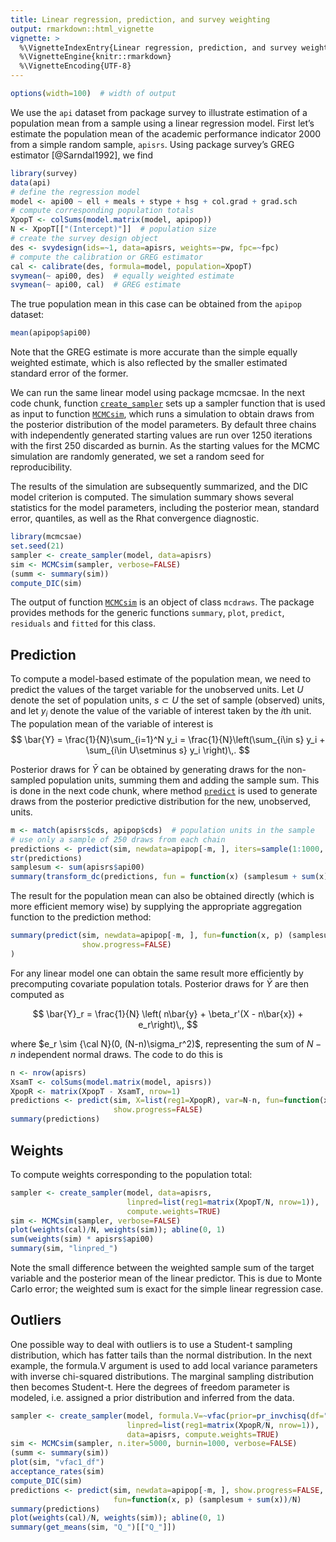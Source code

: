 ---
title: Linear regression, prediction, and survey weighting
output: rmarkdown::html_vignette
vignette: >
  %\VignetteIndexEntry{Linear regression, prediction, and survey weighting}
  %\VignetteEngine{knitr::rmarkdown}
  %\VignetteEncoding{UTF-8}
---

```{r, echo=FALSE}
options(width=100)  # width of output
```


We use the `api` dataset from package survey to illustrate estimation of a population mean from a sample using a linear regression model.
First let's estimate the population mean of the academic performance indicator 2000
from a simple random sample, `apisrs`. Using package survey's GREG estimator [@Sarndal1992], we find

```{r, message=FALSE}
library(survey)
data(api)
# define the regression model
model <- api00 ~ ell + meals + stype + hsg + col.grad + grad.sch
# compute corresponding population totals
XpopT <- colSums(model.matrix(model, apipop))
N <- XpopT[["(Intercept)"]]  # population size
# create the survey design object
des <- svydesign(ids=~1, data=apisrs, weights=~pw, fpc=~fpc)
# compute the calibration or GREG estimator
cal <- calibrate(des, formula=model, population=XpopT)
svymean(~ api00, des)  # equally weighted estimate
svymean(~ api00, cal)  # GREG estimate
```

The true population mean in this case can be obtained from the `apipop` dataset:
```{r}
mean(apipop$api00)
```
Note that the GREG estimate is more accurate than the simple equally weighted estimate, which is also reflected by the smaller estimated standard error of the former.

We can run the same linear model using package mcmcsae.
In the next code chunk, function [`create_sampler`](../html/create_sampler.html) sets up a sampler function that is used as input to function
[`MCMCsim`](../html/MCMCsim.html), which runs a simulation to obtain draws from the posterior distribution of the model parameters. By default three chains with independently
generated starting values are run over 1250 iterations with the first 250 discarded as burnin.
As the starting values for the MCMC simulation are randomly generated, we set a random seed for reproducibility.

The results of the simulation are subsequently summarized,
and the DIC model criterion is computed. The simulation summary shows several statistics for the model parameters,
including the posterior mean, standard error, quantiles, as
well as the Rhat convergence diagnostic.

```{r, message=FALSE}
library(mcmcsae)
set.seed(21)
sampler <- create_sampler(model, data=apisrs)
sim <- MCMCsim(sampler, verbose=FALSE)
(summ <- summary(sim))
compute_DIC(sim)
```

The output of function [`MCMCsim`](../html/MCMCsim.html) is
an object of class `mcdraws`.
The package provides methods for the generic functions `summary`, `plot`, `predict`, `residuals` and `fitted` for this class.


## Prediction

To compute a model-based estimate of the population mean, we
need to predict the values of the target variable for the unobserved units.
Let $U$ denote the set of population units, $s \subset U$ the set of sample (observed) units, and let $y_i$ denote the
value of the variable of interest taken by the $i$th unit.
The population mean of the variable of interest is
$$
\bar{Y} = \frac{1}{N}\sum_{i=1}^N y_i = \frac{1}{N}\left(\sum_{i\in s} y_i + \sum_{i\in U\setminus s} y_i \right)\,.
$$

Posterior draws for $\bar{Y}$ can be obtained by generating draws for the non-sampled
population units, summing them and adding the sample sum.
This is done in the next code chunk, where method
[`predict`](../html/predict.mcdraws.html) is used to generate
draws from the posterior predictive distribution for the new,
unobserved, units.
```{r}
m <- match(apisrs$cds, apipop$cds)  # population units in the sample
# use only a sample of 250 draws from each chain
predictions <- predict(sim, newdata=apipop[-m, ], iters=sample(1:1000, 250), show.progress=FALSE)
str(predictions)
samplesum <- sum(apisrs$api00)
summary(transform_dc(predictions, fun = function(x) (samplesum + sum(x))/N))
```
The result for the population mean can also be obtained directly (which is more efficient memory wise) by supplying
the appropriate aggregation function to the prediction method:
```{r}
summary(predict(sim, newdata=apipop[-m, ], fun=function(x, p) (samplesum + sum(x))/N,
                show.progress=FALSE)
)
```

For any linear model one can obtain the same result more efficiently by precomputing covariate population totals.
Posterior draws for $\bar{Y}$ are then computed as

$$
\bar{Y}_r = \frac{1}{N} \left( n\bar{y} + \beta_r'(X - n\bar{x}) + e_r\right)\,,
$$

where $e_r \sim {\cal N}(0, (N-n)\sigma_r^2)$, representing the sum of $N-n$ independent normal draws. The code to do this is

```{r}
n <- nrow(apisrs)
XsamT <- colSums(model.matrix(model, apisrs))
XpopR <- matrix(XpopT - XsamT, nrow=1)
predictions <- predict(sim, X=list(reg1=XpopR), var=N-n, fun=function(x, p) (samplesum + x)/N,
                       show.progress=FALSE)
summary(predictions)
```


## Weights

To compute weights corresponding to the population total:

```{r, fig.width=4, fig.height=4, fig.align="center"}
sampler <- create_sampler(model, data=apisrs,
                          linpred=list(reg1=matrix(XpopT/N, nrow=1)),
                          compute.weights=TRUE)
sim <- MCMCsim(sampler, verbose=FALSE)
plot(weights(cal)/N, weights(sim)); abline(0, 1)
sum(weights(sim) * apisrs$api00)
summary(sim, "linpred_")
```

Note the small difference between the weighted sample sum of the target variable
and the posterior mean of the linear predictor. This is due to Monte Carlo error;
the weighted sum is exact for the simple linear regression case.


## Outliers

One possible way to deal with outliers is to use a Student-t sampling distribution, which has fatter tails than the normal distribution.
In the next example, the formula.V argument is used to add local variance parameters with inverse chi-squared distributions.
The marginal sampling distribution then becomes Student-t. Here the degrees of freedom parameter is modeled, i.e. assigned a
prior distribution and inferred from the data.
```{r, fig.width=4, fig.height=4, fig.align="center", message=FALSE}
sampler <- create_sampler(model, formula.V=~vfac(prior=pr_invchisq(df="modeled")),
                          linpred=list(reg1=matrix(XpopR/N, nrow=1)),
                          data=apisrs, compute.weights=TRUE)
sim <- MCMCsim(sampler, n.iter=5000, burnin=1000, verbose=FALSE)
(summ <- summary(sim))
plot(sim, "vfac1_df")
acceptance_rates(sim)
compute_DIC(sim)
predictions <- predict(sim, newdata=apipop[-m, ], show.progress=FALSE,
                       fun=function(x, p) (samplesum + sum(x))/N)
summary(predictions)
plot(weights(cal)/N, weights(sim)); abline(0, 1)
summary(get_means(sim, "Q_")[["Q_"]])
```
